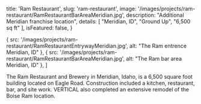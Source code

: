 
  title: 'Ram Restaurant',
  slug: 'ram-restaurant',
  image: '/images/projects/ram-restaurant/RamRestaurantBarAreaMeridian.jpg',
  description: "Additional Meridian franchise location",
  details: [
    "Meridian, ID",
    "Ground Up",
    "6,500 sq ft"
  ],
  isFeatured: false,
}

  {
    src: '/images/projects/ram-restaurant/RamRestaurantEntrywayMeridian.jpg',
    alt: "The Ram entrence Meridian, ID"
  },
  {
    src: '/images/projects/ram-restaurant/RamRestaurantBarAreaMeridian.jpg',
    alt: "The Ram bar area Meridian, ID"
  },
]


The Ram Restaurant and Brewery in Meridian, Idaho, is a 6,500 square foot building located on Eagle Road. Construction included a kitchen, restaurant, bar, and site work. VERTICAL also completed an extensive remodel of the Boise Ram location.

<Slider slides={slides}/>